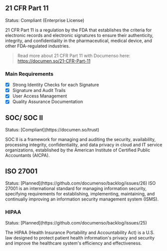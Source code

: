 
## 21 CFR Part 11

<Callout type="info" emoji="✅">
  Status: Compliant (Enterprise License)
</Callout>

21 CFR Part 11 is a regulation by the FDA that establishes the criteria for electronic records and electronic
signatures to ensure their authenticity, integrity, and confidentiality in the pharmaceutical, medical
device, and other FDA-regulated industries.

> Read more about 21 CFR Part 11 with Documenso here: https://documen.so/21-CFR-Part-11

### Main Requirements

- [x] Strong Identity Checks for each Signature
- [x] Signature and Audit Trails
- [x] User Access Management
- [x] Quality Assurance Documentation

## SOC/ SOC II

<Callout type="info" emoji="✅">
  Status: [Compliant](https://documen.so/trust)
</Callout>

SOC II is a framework for managing and auditing the security, availability, processing integrity, confidentiality,
and data privacy in cloud and IT service organizations, established by the American Institute of Certified
Public Accountants (AICPA).

## ISO 27001

<Callout type="warning" emoji="⏳">
  Status: [Planned](https://github.com/documenso/backlog/issues/26)
</Callout>
ISO 27001 is an international standard for managing information security, specifying requirements
for establishing, implementing, maintaining, and continually improving an information security
management system (ISMS).

### HIPAA

<Callout type="warning" emoji="⏳">
  Status: [Planned](https://github.com/documenso/backlog/issues/25)
</Callout>

The HIPAA (Health Insurance Portability and Accountability Act) is a U.S. law designed to protect patient health information's privacy and security and improve the healthcare system's efficiency and effectiveness.
